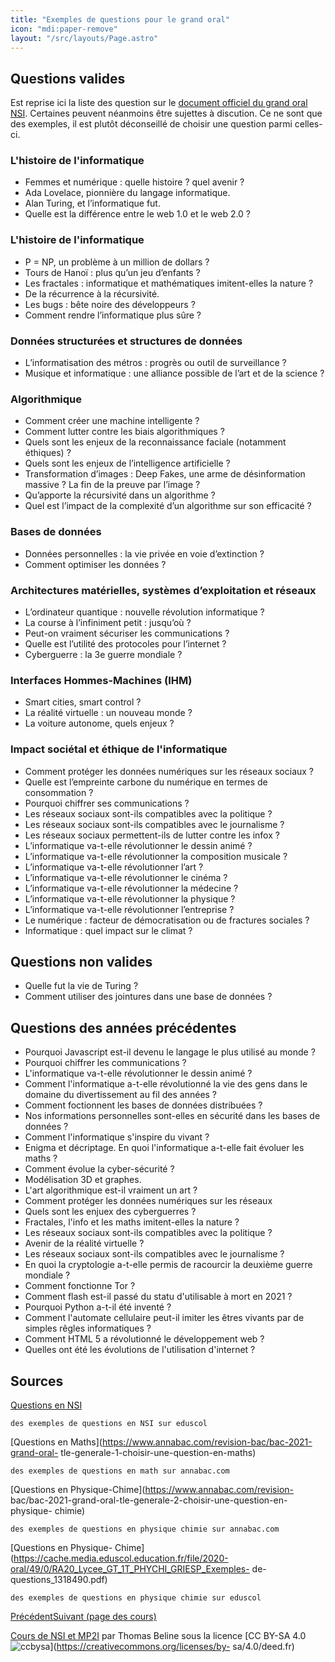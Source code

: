 ```yaml
---
title: "Exemples de questions pour le grand oral"
icon: "mdi:paper-remove"
layout: "/src/layouts/Page.astro"
---
```



## Questions valides

Est reprise ici la liste des question sur le [document officiel du grand oral
NSI](https://eduscol.education.fr/document/3919/download). Certaines peuvent
néanmoins être sujettes à discution. Ce ne sont que des exemples, il est
plutôt déconseillé de choisir une question parmi celles-ci.

### L'histoire de l'informatique

  * Femmes et numérique : quelle histoire ? quel avenir ?
  * Ada Lovelace, pionnière du langage informatique.
  * Alan Turing, et l’informatique fut.
  * Quelle est la différence entre le web 1.0 et le web 2.0 ?

### L'histoire de l'informatique

  * P = NP, un problème à un million de dollars ?
  * Tours de Hanoï : plus qu’un jeu d’enfants ?
  * Les fractales : informatique et mathématiques imitent-elles la nature ?
  * De la récurrence à la récursivité.
  * Les bugs : bête noire des développeurs ?
  * Comment rendre l’informatique plus sûre ?

### Données structurées et structures de données

  * L’informatisation des métros : progrès ou outil de surveillance ?
  * Musique et informatique : une alliance possible de l’art et de la science ?

### Algorithmique

  * Comment créer une machine intelligente ?
  * Comment lutter contre les biais algorithmiques ?
  * Quels sont les enjeux de la reconnaissance faciale (notamment éthiques) ?
  * Quels sont les enjeux de l’intelligence artificielle ?
  * Transformation d’images : Deep Fakes, une arme de désinformation massive ? La fin de la preuve par l’image ?
  * Qu’apporte la récursivité dans un algorithme ?
  * Quel est l’impact de la complexité d’un algorithme sur son efficacité ?

### Bases de données

  * Données personnelles : la vie privée en voie d’extinction ?
  * Comment optimiser les données ?

### Architectures matérielles, systèmes d’exploitation et réseaux

  * L’ordinateur quantique : nouvelle révolution informatique ?
  * La course à l’infiniment petit : jusqu’où ?
  * Peut-on vraiment sécuriser les communications ?
  * Quelle est l’utilité des protocoles pour l’internet ?
  * Cyberguerre : la 3e guerre mondiale ?

### Interfaces Hommes-Machines (IHM)

  * Smart cities, smart control ?
  * La réalité virtuelle : un nouveau monde ?
  * La voiture autonome, quels enjeux ?

### Impact sociétal et éthique de l'informatique

  * Comment protéger les données numériques sur les réseaux sociaux ?
  * Quelle est l’empreinte carbone du numérique en termes de consommation ?
  * Pourquoi chiffrer ses communications ?
  * Les réseaux sociaux sont-ils compatibles avec la politique ?
  * Les réseaux sociaux sont-ils compatibles avec le journalisme ?
  * Les réseaux sociaux permettent-ils de lutter contre les infox ?
  * L’informatique va-t-elle révolutionner le dessin animé ?
  * L’informatique va-t-elle révolutionner la composition musicale ?
  * L’informatique va-t-elle révolutionner l’art ?
  * L’informatique va-t-elle révolutionner le cinéma ?
  * L’informatique va-t-elle révolutionner la médecine ?
  * L’informatique va-t-elle révolutionner la physique ?
  * L’informatique va-t-elle révolutionner l’entreprise ?
  * Le numérique : facteur de démocratisation ou de fractures sociales ?
  * Informatique : quel impact sur le climat ?

## Questions non valides

  * Quelle fut la vie de Turing ?
  * Comment utiliser des jointures dans une base de données ?

## Questions des années précédentes

  * Pourquoi Javascript est-il devenu le langage le plus utilisé au monde ?
  * Pourquoi chiffrer les communications ?
  * L'informatique va-t-elle révolutionner le dessin animé ?
  * Comment l'informatique a-t-elle révolutionné la vie des gens dans le domaine du divertissement au fil des années ?
  * Comment foctionnent les bases de données distribuées ?
  * Nos informations personnelles sont-elles en sécurité dans les bases de données ?
  * Comment l'informatique s'inspire du vivant ?
  * Enigma et décriptage. En quoi l'informatique a-t-elle fait évoluer les maths ?
  * Comment évolue la cyber-sécurité ?
  * Modélisation 3D et graphes.
  * L'art algorithmique est-il vraiment un art ?
  * Comment protéger les données numériques sur les réseaux
  * Quels sont les enjuex des cyberguerres ?
  * Fractales, l'info et les maths imitent-elles la nature ?
  * Les réseaux sociaux sont-ils compatibles avec la politique ?
  * Avenir de la réalité virtuelle ?
  * Les réseaux sociaux sont-ils compatibles avec le journalisme ?
  * En quoi la cryptologie a-t-elle permis de racourcir la deuxième guerre mondiale ?
  * Comment fonctionne Tor ?
  * Comment flash est-il passé du statu d'utilisable à mort en 2021 ?
  * Pourquoi Python a-t-il été inventé ?
  * Comment l'automate cellulaire peut-il imiter les êtres vivants par de simples rêgles informatiques ?
  * Comment HTML 5 a révolutionné le développement web ?
  * Quelles ont été les évolutions de l'utilisation d'internet ?

## Sources

[Questions en NSI](https://eduscol.education.fr/document/3919/download)

    des exemples de questions en NSI sur eduscol
  
[Questions en Maths](https://www.annabac.com/revision-bac/bac-2021-grand-oral-
tle-generale-1-choisir-une-question-en-maths)

    des exemples de questions en math sur annabac.com
  
[Questions en Physique-Chime](https://www.annabac.com/revision-
bac/bac-2021-grand-oral-tle-generale-2-choisir-une-question-en-physique-
chimie)

    des exemples de questions en physique chimie sur annabac.com
  
[Questions en Physique-
Chime](https://cache.media.eduscol.education.fr/file/2020-oral/49/0/RA20_Lycee_GT_1T_PHYCHI_GRIESP_Exemples-
de-questions_1318490.pdf)

    des exemples de questions en physique chimie sur eduscol
  
[Précédent](evaluation)[Suivant (page des cours)](..)

[Cours de NSI et MP2I](https://kxs.fr/cours/) par Thomas Beline sous la
licence [CC BY-SA 4.0
![ccbysa](//cours/ccbysa.svg)](https://creativecommons.org/licenses/by-
sa/4.0/deed.fr)

